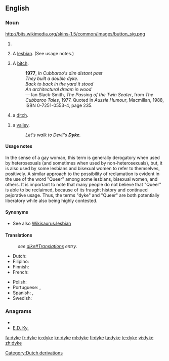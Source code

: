 {{also|dike}}
==English==

===Noun===http://bits.wikimedia.org/skins-1.5/common/images/button_sig.png
{{en-noun}}

# {{alternative spelling of|[[dike]]}}
# {{context|slang|pejorative}} A [[lesbian]].   (See usage notes.)
# {{AU}} {{slang}} A [[bitch]].
#: '''1977''', ''In Cubbaroo's dim distant past <br> They built a double dyke. <br> Back to back in the yard it stood <br> An architectural dream in wood'' <br> &mdash; Ian Slack-Smith, ''The Passing of the Twin Seater'', from ''The Cubbaroo Tales'', 1977.  Quoted in ''Aussie Humour'', Macmillan, 1988, ISBN 0-7251-0553-4, page 235.
#{{British}} a [[ditch]].

#{{Sussex}} a [[valley]].
#:''Let's walk to Devil's '''Dyke'''.''

====Usage notes====
In the sense of a gay woman, this term is generally derogatory when used by heterosexuals (and sometimes when used by non-heterosexuals), but, it is also used by some lesbians and bisexual women to refer to themselves, positively.  A similar approach to the possibility of reclamation is evident in the use of the word "Queer" among some lesbians, bisexual women, and others.  It is important to note that many people do not believe that "Queer" is able to be reclaimed, because of its fraught history and continued pejorative usage.  Thus, the terms "dyke" and "Queer" are both potentially liberatory while also being highly contested.

====Synonyms====
* See also [[Wikisaurus:lesbian]]

====Translations====
{{trans-top|variant spelling of dike}}
: ''see [[dike#Translations]] entry.''
{{trans-mid}}
{{trans-bottom}}

{{trans-top|lesbian}}
* Dutch: {{t+|nl|pot|f}}
* Filipino: {{tø|fil|tibo|xs=Filipino}}
* Finnish: {{t+|fi|lesbo}}
* French: {{t+|fr|gouine|f}}
{{trans-mid}}
* Polish: {{t|pl|lesba|f}}
* Portuguese: {{t+|pt|sapatão|m}}, {{t+|pt|fufa|f}}
* Spanish: {{t+|es|tortillera|f}}, {{t+|es|bollo|f}}
* Swedish: {{t+|sv|flata|c}}
{{trans-bottom}}

===Anagrams===
* {{alphagram|deky}}
* [[E.D. Ky.#English|E.D. Ky.]]


[[Category:Dutch derivations]]

[[fa:dyke]]
[[fr:dyke]]
[[io:dyke]]
[[kn:dyke]]
[[ml:dyke]]
[[fi:dyke]]
[[ta:dyke]]
[[te:dyke]]
[[vi:dyke]]
[[zh:dyke]]